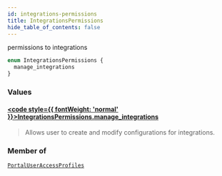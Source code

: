 ```yaml
---
id: integrations-permissions
title: IntegrationsPermissions
hide_table_of_contents: false
---
```








permissions to integrations

```graphql
enum IntegrationsPermissions {
  manage_integrations
}
```


### Values

#### [<code style={{ fontWeight: 'normal' }}>IntegrationsPermissions.<b>manage_integrations</b></code>](#) 
> Allows user to create and modify configurations for integrations.
> 



### Member of

[`PortalUserAccessProfiles`](/api/graphql/documentation/objects/portal-user-access-profiles)  <Badge class="secondary" text="object"/>




